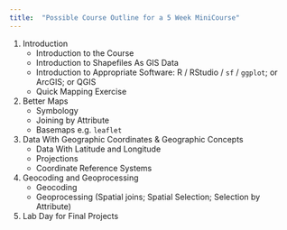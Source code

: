 ```yaml
---
title:  "Possible Course Outline for a 5 Week MiniCourse"
---
```


1. Introduction
    + Introduction to the Course
    + Introduction to Shapefiles As GIS Data
    + Introduction to Appropriate Software: R / RStudio / `sf` / `ggplot`; or ArcGIS; or QGIS
    + Quick Mapping Exercise
2. Better Maps
    + Symbology
    + Joining by Attribute
    + Basemaps e.g. `leaflet`
3. Data With Geographic Coordinates & Geographic Concepts
    + Data With Latitude and Longitude
    + Projections
    + Coordinate Reference Systems
4. Geocoding and Geoprocessing
    + Geocoding
    + Geoprocessing (Spatial joins; Spatial Selection; Selection by Attribute)
5. Lab Day for Final Projects